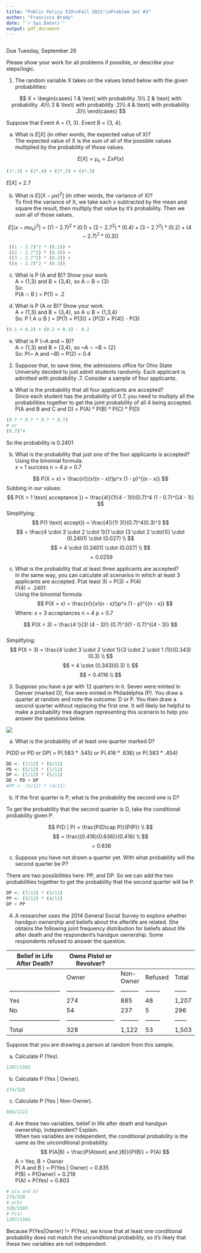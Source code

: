 ```yaml
---
title: "Public Policy 529\nFall 2023:\nProblem Set #3"
author: "Francisco Brady"
date: "`r Sys.Date()`"
output: pdf_document
---
```


```r
```
Due Tuesday, September 26  

Please show your work for all problems if possible, or describe your steps/logic.  

1. The random variable X takes on the values listed below with the given probabilities:  

$$
X = 
\begin{cases}
1 & \text{ with probability .1}\\
2 & \text{ with probability .4}\\
3 & \text{ with probability .2}\\
4 & \text{ with probability .3}\\
\end{cases}
$$
  
Suppose that Event A = {1, 3}. Event B = {3, 4}.  

(a) What is $E[X]$ (in other words, the expected value of X)?  
The expected value of X is the sum of all of the possible values multiplied by the probability of those values.  

$$
E[X] = \mu_x = \Sigma xP(x)
$$
```r
(1*.1) + (2*.4) + (3*.2) + (4*.3)
```
  $E[X]$ = 2.7  

(b) What is $E[(X - \mu x)^2]$ (in other words, the variance of X)?  
To find the variance of X, we take each x subtracted by the mean and square the result, then multiply that value by it's probability. Then we sum all of those values. 

$$
E[(x- mu_x)^2] = [(1 - 2.7)^2*(0.1) + (2 - 2.7^2)*(0.4) + (3 - 2.7^2) *(0.2) + (4 - 2.7)^2 *(0.3)]
$$
```r
 ((1 - 2.7)^2 * (0.1)) +
 ((2 - 2.7^2) * (0.4)) +
 ((3 - 2.7^2) * (0.2)) +
 ((4 - 2.7)^2 * (0.3))
```

(c) What is P (A and B)? Show your work.  
A = {1,3} and B = {3,4},  so A $\cap$ B = {3}  
So:  
P(A $\cap$ B ) = P(1) = .2    

(d) What is P (A or B)? Show your work.  
A = {1,3} and B = {3,4}, so A $\cup$ B = {1,3,4}  
So: 
P ( A $\cup$ B ) = [P(1) + P(3)] + [P(3) + P(4)] - P(3)  

```r
(0.1 + 0.2) + (0.2 + 0.3) - 0.2
```


(e) What is P (~A and ~ B)?  
A = {1,3} and B = {3,4}, so ~A $\cap$ ~B = {2}  
So: P(~ A and ~B) = P(2) = 0.4  

2. Suppose that, to save time, the admissions office for Ohio State University decided to just admit students randomly. Each applicant is admitted with probability .7. Consider a sample of four applicants.  

(a) What is the probability that all four applicants are accepted?  
Since each student has the probability of 0.7, you need to multiply all the probabilities together to get the joint probability of all 4 being accepted.
P(A and B and C and D) = P(A) * P(B) * P(C) * P(D)
```r
(0.7 * 0.7 * 0.7 * 0.7)
# or 
(0.7)^4
```

So the probability is 0.2401  

(b) What is the probability that just one of the four applicants is accepted?  
Using the binomial formula:  
x = 1 success
n = 4
p = 0.7


$$
P(X = x) = \frac{n!}{x!(n - x)!}p^x (1 - p)^{(n - x)}
$$
Subbing in our values:  
$$
P(X = 1 \text{ acceptance }) = \frac{4!}{1!(4 - 1)!}(0.7)^4 (1 - 0.7)^{(4 - 1)}
$$
Simplifying: 
$$
P(1 \text{ accept}) = \frac{4!}{1! 3!}(0.7)^4(0.3)^3 
$$
$$
=  \frac{4 \cdot 3 \cdot 2 \cdot 1}{1 \cdot (3 \cdot 2 \cdot1)} \cdot (0.2401) \cdot (0.027)  \\ 
$$
$$
= 4 \cdot (0.2401) \cdot (0.027)  \\
$$
$$
= 0.0259
$$


(c) What is the probability that at least three applicants are accepted?  
In the same way, you can calculate all scenarios in which at least 3 applicants are accepted. 
P(at least 3) = P(3) + P(4)  
P(4) = .2401   
Using the binomial formula:  
$$
P(X = x) = \frac{n!}{x!(n - x)!}p^x (1 - p)^{(n - x)}
$$
Where:
x = 3 acceptances 
n = 4
p = 0.7

$$  
P(X = 3) = \frac{4 !}{3! (4 - 3)!} (0.7)^3(1 - 0.7)^{(4 - 3)} 
$$   
Simplifying:  
$$
P(X = 3) = \frac{4 \cdot 3 \cdot 2 \cdot 1}{3 \cdot 2 \cdot 1 (1)}(0.343)(0.3) \\ 
$$
$$ 
= 4 \cdot (0.343)(0.3) \\ 
$$
$$
= 0.4116 \\
$$

3. Suppose you have a jar with 12 quarters in it. Seven were minted in Denver (marked D), five were minted in Philadelphia (P). You draw a quarter at random and note the outcome: D or P. You then draw a second quarter without replacing the first one. It will likely be helpful to make a probability tree diagram representing this scenario to
help you answer the questions below.  

![](prob_tree.png)

(a) What is the probability of at least one quarter marked D?  

P(DD or PD or DP) = P(.583 * .545) or P(.416 * .636) or P(.583 * .454)  
```r
DD <- (7/12) * (6/11)
PD <- (5/12) * (7/11)  
DP <- (7/12) * (5/11)
DD + PD + DP
#PP <- (5/12) * (4/11)
```

(b) If the first quarter is P, what is the probability the second one is D?  

To get the probability that the second quarter is D, take the conditional probability given P. 

$$
P(D | P) = \frac{P(D\cap P)}{P(P)} \\
$$
$$
=  \frac{(0.416)(0.636)}{0.416} \\
$$
$$
= 0.636
$$

(c) Suppose you have not drawn a quarter yet. With what probability will the second quarter be P?  

There are two possibilities here: PP, and DP. So we can add the two probabilities together to get the probability that the second quarter will be P. 

```r
DP <- (7/12) * (5/11)
PP <- (5/12) * (4/11)
DP + PP 
```



4. A researcher uses the 2014 General Social Survey to explore whether handgun ownership and beliefs about the afterlife are related. She obtains the following joint frequency distribution for beliefs about life after death and the respondent's handgun ownership. Some respondents refused to answer the question.  

| Belief in Life After Death? | Owns Pistol or Revolver?  |          |         |       |
|---------------------------|-------------------------|----------|---------|-------|
|                           | Owner                   | Non-Owner | Refused | Total |
|-------------------------- |------------------------ |--------- |-------- |------ |
| Yes                       | 274                        | 885         | 48         | 1,207       |
| No                        | 54                         | 237          | 5         | 296       |
|-------------------------- |------------------------ |--------- |-------- |------ |
| Total                     | 328                         | 1,122          | 53         | 1,503       |

Suppose that you are drawing a person at random from this sample.  

(a) Calculate P (Yes).  
```r
1207/1503
```
  
(b) Calculate P (Yes | Owner).  
```r
274/328
```
  
(c) Calculate P (Yes | Non-Owner).  
```r
885/1122
```
  
(d) Are these two variables, belief in life after death and handgun ownership, independent? Explain.  
When two variables are independent, the conditional probability is the same as the unconditional probability.  
$$
P(A|B) = \frac{P(A\text{ and }B)}{P(B)} = P(A) 
$$
A = Yes, B = Owner  
P( A and B ) = P(Yes | Owner) = 0.835  
P(B) = P(Owner) = 0.218  
P(A) = P(Yes) = 0.803
```r
# p(a and b)
274/328
# p(b)
328/1503
# P(a)
1207/1503
```
Because P(Yes|Owner) != P(Yes), we know that at least one conditional probability does not match the unconditional probability, so it's likely that these two variables are not independent. 